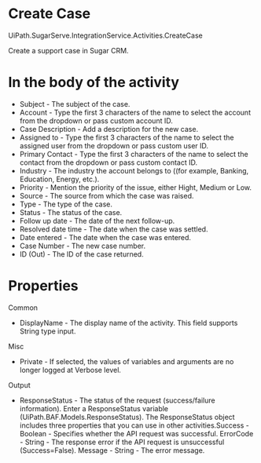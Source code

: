 ﻿# Create Case

UiPath.SugarServe.IntegrationService.Activities.CreateCase

Create a support case in Sugar CRM.

# In the body of the activity

* Subject - The subject of the case.
* Account - Type the first 3 characters of the name to select the account from the dropdown or pass custom account ID.
* Case Description - Add a description for the new case.
* Assigned to - Type the first 3 characters of the name to select the assigned user from the dropdown or pass custom user ID.
* Primary Contact - Type the first 3 characters of the name to select the contact from the dropdown or pass custom contact ID.
* Industry - The industry the account belongs to ((for example, Banking, Education, Energy, etc.).
* Priority - Mention the priority of the issue, either Hight, Medium or Low.
* Source - The source from which the case was raised.
* Type - The type of the case.
* Status - The status of the case.
* Follow up date - The date of the next follow-up.
* Resolved date time - The date when the case was settled.
* Date entered - The date when the case was entered.
* Case Number - The new case number.
* ID (Out) - The ID of the case returned.

# Properties

Common

* DisplayName - The display name of the activity. This field supports String type input.

Misc

* Private - If selected, the values of variables and arguments are no longer logged at Verbose level.

Output

* ResponseStatus - The status of the request (success/failure information). Enter a ResponseStatus variable (UiPath.BAF.Models.ResponseStatus). The ResponseStatus object includes three properties that you can use in other activities.Success - Boolean - Specifies whether the API request was successful. ErrorCode - String - The response error if the API request is unsuccessful (Success=False). Message - String - The error message.

